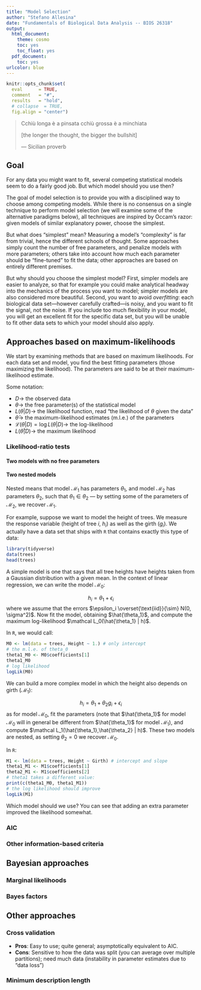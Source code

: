 ```yaml
---
title: "Model Selection"
author: "Stefano Allesina"
date: "Fundamentals of Biological Data Analysis -- BIOS 26318"
output:
  html_document:
    theme: cosmo
    toc: yes
    toc_float: yes
  pdf_document:
    toc: yes
urlcolor: blue
---
```


```r
knitr::opts_chunk$set(
  eval      = TRUE,
  comment   = "#",
  results   = "hold",
  # collapse  = TRUE,
  fig.align = "center")
```

> Cchiù longa è a pinsata cchiù grossa è a minchiata 
>
> [the longer the thought, the bigger the bullshit] 
> 
> --- Sicilian proverb


## Goal

For any data you might want to fit, several competing statistical models seem to do a fairly good job. But which model should you use then? 

The goal of model selection is to provide you with a disciplined way to choose among competing models. While there is no consensus on a single technique to perform model selection (we will examine some of the alternative paradigms below), all techniques are inspired by Occam's razor: given models of similar explanatory power, choose the simplest.

But what does "simplest" mean? Measuring a model's "complexity" is far from trivial, hence the different schools of thought. Some approaches simply count the number of free parameters, and penalize models with more parameters; others take into account how much each parameter should be "fine-tuned" to fit the data; other approaches are based on entirely different premises.

But why should you choose the simplest model? First, simpler models are easier to analyze, so that for example you could make analytical headway into the mechanics of the process you want to model; simpler models are also considered more beautiful. Second, you want to avoid *overfitting*: each biological data set---however carefully crafted---is noisy, and you want to fit the signal, not the noise. If you include too much flexibility in your model, you will get an excellent fit for the specific data set, but you will be unable to fit other data sets to which your model should also apply.

## Approaches based on maximum-likelihoods

We start by examining methods that are based on maximum likelihoods. For each data set and model, you find the best fitting parameters (those maximizing the likelihood).  The parameters are said to be at their maximum-likelihood estimate. 

Some notation:

* $D \to$ the observed data
* $\theta \to$ the free parameter(s) of the statistical model
* $L(\theta | D) \to$ the likelihood function, read "the likelihood of $\theta$ given the data"
* $\hat{\theta} \to$ the maximum-likelihood estimates (m.l.e.) of the parameters
* $\mathcal L(\theta | D) = \log L(\theta | D) \to$ the log-likelihood
* $L(\hat{\theta} | D) \to$ the maximum likelihood

### Likelihood-ratio tests

#### Two models with no free parameters

#### Two nested models

Nested means that model $\mathcal M_1$ has parameters $\theta_1$, and model $\mathcal M_2$ has parameters $\theta_2$, such that $\theta_1 \in \theta_2$ --- by setting some of the parameters of $\mathcal M_2$, we recover $\mathcal M_1$.

For example, suppose we want to model the height of trees. We measure the response variable (height of tree $i$, $h_i$) as well as the girth ($g_i$). We actually have a data set that ships with `R` that contains exactly this type of data:

```r
library(tidyverse)
data(trees)
head(trees)
```

A simple model is one that says that all tree heights have heights taken from a Gaussian distribution with a given mean. In the context of linear regression, we can write the model $\mathcal M_0$:

$$
h_i = \theta_1 + \epsilon_i
$$
where we assume that the errors $\epsilon_i \overset{\text{iid}}{\sim} N(0, \sigma^2)$. Now fit the model, obtaining $\hat{\theta_1}$, and compute the maximum log-likelihood $\mathcal L_0(\hat{\theta_1} | h)$. 

In `R`, we would call:
```r
M0 <- lm(data = trees, Height ~ 1.) # only intercept
# the m.l.e. of theta_0
theta1_M0 <- M0$coefficients[1]
theta1_M0
# log likelihood
logLik(M0)
```

We can build a more complex model in which the height also depends on girth ($\mathcal M_1$):

$$
h_i = \theta_1 + \theta_2 g_i + \epsilon_i
$$
as for model $\mathcal M_0$, fit the parameters (note that $\hat{\theta_1}$ for model $\mathcal M_0$ will in general be different from $\hat{\theta_1}$ for model $\mathcal M_1$), and compute $\mathcal L_1(\hat{\theta_1},\hat{\theta_2} | h)$. These two models are nested, as setting $\theta_2 = 0$  we recover $\mathcal M_0$.

In `R`:
```r
M1 <- lm(data = trees, Height ~ Girth) # intercept and slope
theta1_M1 <- M1$coefficients[1]
theta2_M1 <- M1$coefficients[2]
# theta1 takes a different value:
print(c(theta1_M0, theta1_M1))
# the log likelihood should improve
logLik(M1)
```

Which model should we use? You can see that adding an extra parameter improved the likelihood somewhat.


### AIC

### Other information-based criteria

## Bayesian approaches

### Marginal likelihoods

### Bayes factors

## Other approaches

### Cross validation

* **Pros**: Easy to use; quite general; asymptotically equivalent to AIC.
* **Cons**: Sensitive to how the data was split (you can average over multiple partitions); need much data (instability in parameter estimates due to "data loss")

### Minimum description length
